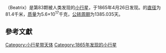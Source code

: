 {{Infobox Planet | discovery=yes | physical_characteristics = yes | bgcolour=#FFFFC0 |
 name=83 Beatrix
 | discoverer=[[安尼巴莱·德·加斯帕里斯|安尼巴莱·德·加斯帕里斯]]
 | discovered=1865年4月26日
 | alt_names= 
 | mp_category=[[小行星带|小行星带]]
 | epoch=2006年12月31日 ([[儒略日|JD]] 2454100.5)
 | semimajor=363.776 [[Giga|G]][[metre|m]] (2.432 [[天文单位|AU]])
 | perihelion=334.023 Gm (2.233 AU)
 | aphelion=393.528 Gm (2.631 AU)
 | eccentricity=0.082
 | period=1385.035 [[日|d]] (3.79 [[儒略年|a]])
 | inclination=4.966[[degree_(angle)|°]]
 | asc_node=27.800°
 | arg_peri=167.170°
 | mean_anomaly=141.862°
 | avg_speed=19.07 km/[[second|s]]
 | dimensions=81.4 km
 | mass=5.6{{e|17}} [[kilogram|kg]]
 | density=? g/[[cubic_centimetre|cm³]]
 | surface_grav=0.0228 m/s²
 | escape_velocity=0.0430 km/s
 | rotation=? d
 | spectral_type=[[X-type_asteroid|X]]
 | abs_magnitude=8.66
 | albedo=0.092 <ref>http://www.psi.edu/pds/resource/albedo.html</ref>
 | single_temperature=~178 [[kelvin|K]]}}
'''{{BASEPAGENAME}}'''（Beatrix）是第83颗被人类发现的[[小行星|小行星]]，于1865年4月26日发现。{{BASEPAGENAME}}的[[直径|直径]]为81.4千米，[[质量|质量]]为5.6×10<sup>17</sup>千克，[[公转周期|公转周期]]为1385.035天。

== 參考文獻 ==

{{reflist}}
{{beltasteroid-stub}}

[[Category:小行星带天体|Category:小行星带天体]]
[[Category:1865年发现的小行星|Category:1865年发现的小行星]]